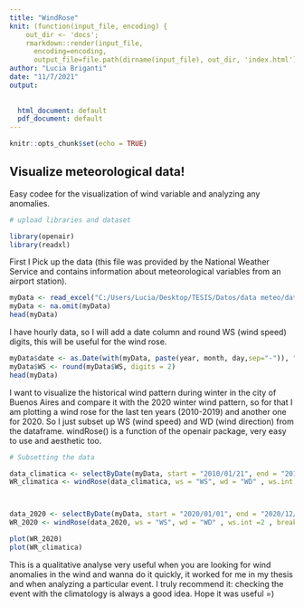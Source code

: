 ```yaml
---
title: "WindRose"
knit: (function(input_file, encoding) {
    out_dir <- 'docs';
    rmarkdown::render(input_file,
      encoding=encoding,
      output_file=file.path(dirname(input_file), out_dir, 'index.html'))})
author: "Lucia Briganti"
date: "11/7/2021"
output:
  
  
  html_document: default
  pdf_document: default
---
```


```r
knitr::opts_chunk$set(echo = TRUE)
```

## Visualize meteorological data!

Easy codee for the visualization of wind variable and analyzing any anomalies. 


```r

# upload libraries and dataset

library(openair)
library(readxl)
```

First I Pick up the data (this file was provided by the National Weather Service and contains information about meteorological variables from an airport station).


```r

myData <- read_excel("C:/Users/Lucia/Desktop/TESIS/Datos/data meteo/dataint_meteo_2010_2020.xlsx")
myData <- na.omit(myData)
head(myData)

```

I have hourly data, so I will add a date column and round WS (wind speed) digits, this will be useful for the wind rose.


```r

myData$date <- as.Date(with(myData, paste(year, month, day,sep="-")), "%Y-%m-%d")
myData$WS <- round(myData$WS, digits = 2)
head(myData)

```


I want to visualize the historical wind pattern during winter in the city of Buenos Aires and compare it with the 2020 winter wind pattern, so for that I am plotting a wind rose for the last ten years (2010-2019) and another one for 2020.
So I just subset up WS (wind speed) and WD (wind direction) from the dataframe.
windRose() is a function of the openair package, very easy to use and aesthetic too.


```r
# Subsetting the data

data_climatica <- selectByDate(myData, start = "2010/01/21", end = "2019/12/31" , month = 6:8 )
WR_climatica <- windRose(data_climatica, ws = "WS", wd = "WD" , ws.int =2 , breaks = c(0, 2, 4, 6),width = 0.6,annotate = FALSE, cols = "default", auto.text = FALSE, grid.line = 8, key.header = "Climatology" , key.footer = "winter 2010-2019")



data_2020 <- selectByDate(myData, start = "2020/01/01", end = "2020/12/30" , month = 6:8 )
WR_2020 <- windRose(data_2020, ws = "WS", wd = "WD" , ws.int =2 , breaks = c(0, 2, 4, 6),width = 0.6,annotate = FALSE, cols = "default", auto.text = FALSE, grid.line = 8, key.header = "Episode" , key.footer = "winter 2020")
```


```r
plot(WR_2020)
plot(WR_climatica)
```

This is a qualitative analyse very useful when you are looking for wind anomalies in the wind and wanna do it quickly, it worked for me in my thesis and when analyzing a particular event. I truly recommend it: checking the event with the climatology is always a good idea. Hope it was useful =)

